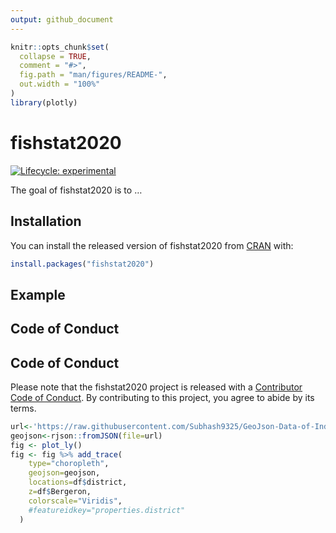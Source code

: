```yaml
---
output: github_document
---
```


<!-- README.md is generated from README.Rmd. Please edit that file -->

```r
knitr::opts_chunk$set(
  collapse = TRUE,
  comment = "#>",
  fig.path = "man/figures/README-",
  out.width = "100%"
)
library(plotly)
```

# fishstat2020

<!-- badges: start -->
[![Lifecycle: experimental](https://img.shields.io/badge/lifecycle-experimental-orange.svg)](https://lifecycle.r-lib.org/articles/stages.html#experimental)
<!-- badges: end -->

The goal of fishstat2020 is to ...

## Installation

You can install the released version of fishstat2020 from [CRAN](https://CRAN.R-project.org) with:

``` r
install.packages("fishstat2020")
```

## Example

## Code of Conduct

## Code of Conduct

Please note that the fishstat2020 project is released with a [Contributor Code of Conduct](https://contributor-covenant.org/version/2/0/CODE_OF_CONDUCT.html). By contributing to this project, you agree to abide by its terms.




```r
url<-'https://raw.githubusercontent.com/Subhash9325/GeoJson-Data-of-Indian-States/a8f711ac692185bad60db4240a3858bf68708eda/Indian_States'
geojson<-rjson::fromJSON(file=url)
fig <- plot_ly() 
fig <- fig %>% add_trace(
    type="choropleth",
    geojson=geojson,
    locations=df$district,
    z=df$Bergeron,
    colorscale="Viridis",
    #featureidkey="properties.district"
  )
```




